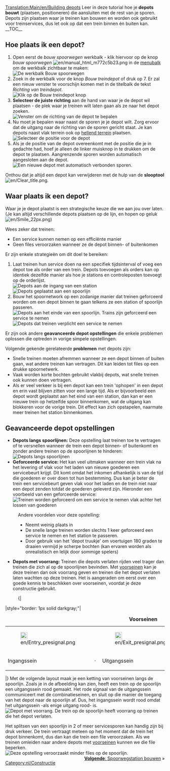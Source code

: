 [[Translation:Main/en/Building depots]]{{en/-}}{{nl/Tutorial}}{{nl/Opmerking|Dit artikel beschrijft alleen spoorwegdepots. Er zijn ook [[Main/nl/Depots|depots]] voor andere transportmiddelen.}}
Leer in deze tutorial hoe je '''depots bouwt''' (plaatsen, positioneren) die aansluiten met de rest van je sporen.
Depots zijn plaatsen waar je treinen kan bouwen en worden ook gebruikt voor treinservices, dus let ook op dat een trein binnen én buiten kan.
__TOC__
== Hoe plaats ik een depot? ==
#Open eerst de ''bouw spoorwegen'' werkbalk - klik hiervoor op de knop ''bouw spoorwegen'' [[File:en/manual html m772c5b23.png]] in de [[Main/en/Spelinterface/Nl#De menubalk|menubalk]] om de werkbalk zichtbaar te maken:<br/>[[File:nl/Bouw spoorwegen.png|none|frame|De werkbalk ''Bouw spoorwegen'']]
#Zoek in de werkbalk voor de knop ''Bouw treindepot'' of druk op 7. Er zal een nieuw venster te voorschijn komen met in de titelbalk de tekst ''Richting van treindepot''.<br/>[[File:en/depotspoor1.png|none|frame|Klik op de ''Bouw treindepot knop'']]
# '''Selecteer de juiste richting''' aan de hand van waar je de depot wil plaatsen - de plek waar je treinen wilt laten gaan als ze naar het depot zoeken.<br/>[[File:en/depotspoor2.png|none|frame|Venster om de richting van de depot te bepalen]]
#Nu moet je bepalen waar naast de sporen je je depot wilt. Zorg ervoor dat de uitgang naar de richting van de sporen gericht staat. Je kan depots naast vlak terrein ook op [[Main/nl/bouwen op hellingen|hellend terrein]] plaatsen.<br/>[[File:en/Depotspoor3.png|none|frame|Selecteer de positie voor de depot]]
#Als je de positie van de depot overeenkomt met de positie die je in gedachte had, hoef je alleen de linker muisknop in te drukken om de depot te plaatsen. Aangrenzende sporen worden automatisch aangesloten aan de depot.<br/>[[File:en/depotspoor4.png|none|frame|Een nieuwe depot met automatisch verbonden sporen]].

Onthou dat je altijd een depot kan verwijderen met de hulp van de '''slooptool''' [[File:en/Clear title.png]].

== Waar plaats ik een depot? ==
Waar je je depot plaatst is een strategische keuze die we aan jou over laten. (Je kan altijd verschillende depots plaatsen op de lijn, en hopen op geluk [[File:en/Smile 22px.png]])

Wees zeker dat treinen:
* Een service kunnen nemen op een efficiënte manier
* Geen files veroorzaken wanneer ze de depot binnen- of buitenkomen

Er zijn enkele strategieën om dit doel te bereiken:
#Laat treinen hun service doen na een specifiek tijdsinterval of voeg een depot toe als order van een trein. Depots toevoegen als orders kan op identiek dezelfde manier als hoe je stations en controleposten toevoegt op de orderlijst.<br />[[File:en/Depot at station entrance.png|none|frame|Depots aan de ingang van een station]][[File:en/Depots-basic.png|none|frame|Depots geplaatst aan een spoorlijn]]
#Bouw het spoornetwork op een zodanige manier dat treinen geforceerd worden om een depot binnen te gaan telkens ze een station of spoorlijn passeren.<br/>[[File:en/Depot end of station.png|none|frame|Depots aan het einde van een spoorlijn. Trains zijn geforceerd een service te nemen]][[File:en/Depots-forced.png|none|frame|Depots dat treinen verplicht een service te nemen]]

Er zijn ook andere '''geavanceerde depot opstellingen''' die enkele problemen oplossen die optreden in vorige simpele opstellingen.

Volgende gekende gerelateerde '''problemen''' met depots zijn:
* Snelle treinen moeten afremmen wanneer ze een depot binnen of buiten gaan, wat andere treinen kan vertragen. Dit kan leiden tot files op een drukke spoornetwerk.
* Vaak worden korte bochten gebruikt vlakbij depots, wat snelle treinen ook kunnen doen vertragen.
* Als er veel verkeer is bij een depot kan een trein 'ophopen' in een depot en erin vast blijven zitten voor een lange tijd. Als er bijvoorbeeld een depot wordt geplaatst aan het eind van een station, dan kan er een nieuwe trein op hetzelfde spoor binnenkomen, wat de uitgang kan blokkeren voor de vorige trein. Dit effect kan zich opstapelen, naarmate meer treinen het station binnenkomen.

== Geavanceerde depot opstellingen ==
*'''Depots langs spoorlijnen:''' Deze opstelling laat treinen toe te vertragen of te versnellen wanneer de trein een depot binnen- of buitenkomt en zonder andere treinen op de spoorlijnen te hinderen: <br/>[[File:en/Depots-at-both-lines.png|none|frame|Depots langs spoorlijnen]]
*'''Geforceerde service:''' Het kan veel uitmaken wanneer een trein vlak na het levering of vlak voor het laden van nieuwe goederen een servicebeurt krijgt. Dit komt omdat het inkomen afhankelijk is van de tijd die goederen er over doen tot hun bestemming. Dus kan je beter de trein een servicebeurt geven vlak voor het laden en de trein niet naar een depot zenden totdat de goederen geleverd zijn. Hieronder een voorbeeld van een geforceerde service: <br />[[File:en/Unload-then-service.png|none|frame|Treinen worden geforceerd om een service te nemen vlak achter het lossen van goederen]]
:Andere voordelen voor deze opstelling:
:* Neemt weinig plaats in
:* De snelle lange treinen worden slechts 1 keer geforceerd een service te nemen en het station te passeren.
:* Door gebruik van het 'depot truukje' om voertuigen 180 graden te draaien vermijd je scherpe bochten (kan ervaren worden als onrealistisch en lelijk door sommige spelers)

*'''Depots met voorrang:''' Treinen die depots verlaten rijden veel trager dan treinen die zich al op de spoorlijnen bevinden. Met [[Main/en/Seinen/Nl#Voorseinen|voorseinen]] kan je deze treinen dan ook voorrang geven en treinen die het depot verlaten laten wachten op deze treinen. Het is aangeraden om eerst over een goede kennis te beschikken over voorseinen, voordat je deze constructie gebruikt.
:{|
|style="border: 1px solid darkgray;"|
{| align="center"
|+'''Voorseinen'''
|- align="center"
|style="border: none;"|[[File:en/Entry presignal.png|22px]]
|style="border: none;"|
|style="border: none;"|[[File:en/Exit presignal.png|22px]]
|style="border: none;"|
|style="border: none;"|[[File:en/Combo presignal.png|22px]]
|- align="center"
|style="border: none;"|Ingangssein
|style="border: none;"|&nbsp;&middot;&nbsp;
|style="border: none;"|Uitgangssein
|style="border: none;"|&nbsp;&middot;&nbsp;
|style="border: none;"|Combinatiesein
|}
|}
Met de volgende layout maak je een ketting van voorseinen langs de spoorlijn. Zoals je in de afbeelding kan zien, heeft een trein op de spoorlijn een uitgangssein rood gemaakt. Het rode signaal van de uitgangssein communiceert met de combinatieseinen, en sluit op die manier de toegang van het depot naar de spoorlijn af. Dus, het ingangssein wordt rood omdat het uitgangssein -als enige uitgang rood- is.<br />[[File:nl/Right-of-way depot.png|none|frame|Depot met voorrang. De trein op de spoorlijn heeft voorrang op treinen die het depot verlaten.]]

Het splitsen van een spoorlijn in 2 of meer servicesporen kan handig zijn bij druk verkeer. De trein vertraagt meteen op het moment dat de trein het depot binnenkomt, dus dan kan die trein een file veroorzaken. Als we treinen omleiden naar andere depots met [[Main/en/Seinen/Nl#Voorseinen|voorseinen]] kunnen we die file beperken.<br />[[File:en/Split-before-servicing.png|none|frame|Deze opstelling veroorzaakt minder files op de spoorlijn.]]
<span style="float: right">[[Main/nl/Station bouwen|'''Volgende''': Spoorwegstation bouwen]] &raquo;</span>

[[Category:nl/Constructie]]